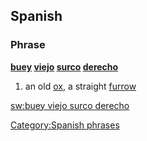 ==Spanish==

===Phrase===
'''[[buey]] [[viejo]] [[surco]] [[derecho]]'''

# an old [[ox]], a straight [[furrow]] {{gloss|it makes}}

[[Category:Spanish phrases]]

[[sw:buey viejo surco derecho]]